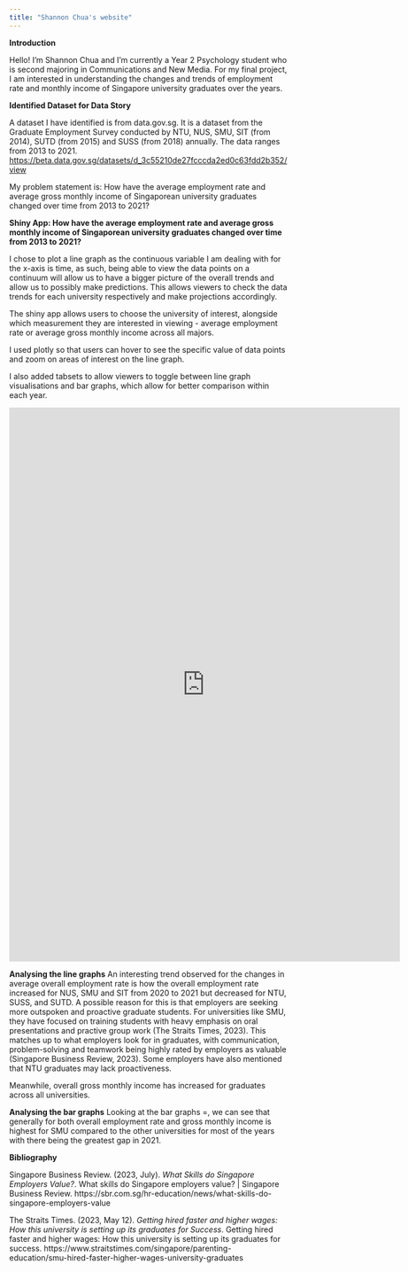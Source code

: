 ```yaml
---
title: "Shannon Chua's website"
---
```


**Introduction**

Hello! I'm Shannon Chua and I'm currently a Year 2 Psychology student who is second majoring in Communications and New Media. For my final project, I am interested in understanding the changes and trends of employment rate and monthly income of Singapore university graduates over the years.

**Identified Dataset for Data Story**

A dataset I have identified is from data.gov.sg. It is a dataset from the Graduate Employment Survey conducted by NTU, NUS, SMU, SIT (from 2014), SUTD (from 2015) and SUSS (from 2018) annually. The data ranges from 2013 to 2021.\
<https://beta.data.gov.sg/datasets/d_3c55210de27fcccda2ed0c63fdd2b352/view>

My problem statement is: How have the average employment rate and average gross monthly income of Singaporean university graduates changed over time from 2013 to 2021?

**Shiny App: How have the average employment rate and average gross monthly income of Singaporean university graduates changed over time from 2013 to 2021?**

I chose to plot a line graph as the continuous variable I am dealing with for the x-axis is time, as such, being able to view the data points on a continuum will allow us to have a bigger picture of the overall trends and allow us to possibly make predictions. This allows viewers to check the data trends for each university respectively and make projections accordingly.

The shiny app allows users to choose the university of interest, alongside which measurement they are interested in viewing - average employment rate or average gross monthly income across all majors.

I used plotly so that users can hover to see the specific value of data points and zoom on areas of interest on the line graph.

I also added tabsets to allow viewers to toggle between line graph visualisations and bar graphs, which allow for better comparison within each year. 

```{=html}
<iframe height="1000" width="140%" frameborder="no" src="https://shancxr.shinyapps.io/sample_app_2207/"> </iframe>
```

**Analysing the line graphs**
An interesting trend observed for the changes in average overall employment rate is how the overall employment rate increased for NUS, SMU and SIT from 2020 to 2021 but decreased for NTU, SUSS, and SUTD. A possible reason for this is that employers are seeking more outspoken and proactive graduate students. For universities like SMU, they have focused on training students with heavy emphasis on oral presentations and practive group work (The Straits Times, 2023). This matches up to what employers look for in graduates, with communication, problem-solving and teamwork being highly rated by employers as valuable (Singapore Business Review, 2023). Some employers have also mentioned that NTU graduates may lack proactiveness.

Meanwhile, overall gross monthly income has increased for graduates across all universities.

**Analysing the bar graphs**
Looking at the bar graphs =, we can see that generally for both overall employment rate and gross monthly income is highest for SMU compared to the other universities for most of the years with there being the greatest gap in 2021.

**Bibliography**

Singapore Business Review. (2023, July). *What Skills do Singapore Employers Value?*. What skills do Singapore employers value? \| Singapore Business Review. https://sbr.com.sg/hr-education/news/what-skills-do-singapore-employers-value

The Straits Times. (2023, May 12). *Getting hired faster and higher wages: How this university is setting up its graduates for Success*. Getting hired faster and higher wages: How this university is setting up its graduates for success. https://www.straitstimes.com/singapore/parenting-education/smu-hired-faster-higher-wages-university-graduates
